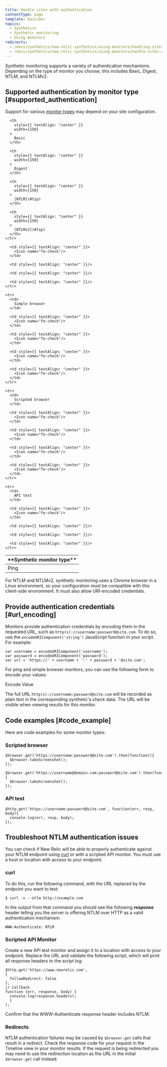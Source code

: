 ```yaml
---
title: Handle sites with authentication
contentType: page
template: basicDoc
topics:
  - Synthetics
  - Synthetic monitoring
  - Using monitors
redirects:
  - /docs/synthetics/new-relic-synthetics/using-monitors/handling-sites-authentication
  - /docs/synthetics/new-relic-synthetics/using-monitors/handle-sites-authentication
---
```


Synthetic monitoring supports a variety of authentication mechanisms. Depending on the type of monitor you choose, this includes Basic, Digest, NTLM, and NTLMv2.

## Supported authentication by monitor type [#supported_authentication]

Support for various [monitor types](/docs/synthetics/new-relic-synthetics/using-monitors/add-edit-monitors#types-monitors) may depend on your site configuration.

<Table>
  <thead>
    <tr>
      <th>
        **Synthetic monitor type**
      </th>

      <th
        style={{ textAlign: "center" }}
        width={150}
      >
        Basic
      </th>

      <th
        style={{ textAlign: "center" }}
        width={150}
      >
        Digest
      </th>

      <th
        style={{ textAlign: "center" }}
        width={150}
      >
        [NTLM](#tip)
      </th>

      <th
        style={{ textAlign: "center" }}
        width={150}
      >
        [NTLMv2](#tip)
      </th>
    </tr>
  </thead>

  <tbody>
    <tr>
      <td>
        Ping
      </td>

      <td style={{ textAlign: "center" }}>
        <Icon name="fe-check"/>
      </td>

      <td style={{ textAlign: "center" }}/>

      <td style={{ textAlign: "center" }}/>

      <td style={{ textAlign: "center" }}/>
    </tr>

    <tr>
      <td>
        Simple browser
      </td>

      <td style={{ textAlign: "center" }}>
        <Icon name="fe-check"/>
      </td>

      <td style={{ textAlign: "center" }}>
        <Icon name="fe-check"/>
      </td>

      <td style={{ textAlign: "center" }}>
        <Icon name="fe-check"/>
      </td>

      <td style={{ textAlign: "center" }}>
        <Icon name="fe-check"/>
      </td>
    </tr>

    <tr>
      <td>
        Scripted browser
      </td>

      <td style={{ textAlign: "center" }}>
        <Icon name="fe-check"/>
      </td>

      <td style={{ textAlign: "center" }}>
        <Icon name="fe-check"/>
      </td>

      <td style={{ textAlign: "center" }}>
        <Icon name="fe-check"/>
      </td>

      <td style={{ textAlign: "center" }}>
        <Icon name="fe-check"/>
      </td>
    </tr>

    <tr>
      <td>
        API test
      </td>

      <td style={{ textAlign: "center" }}>
        <Icon name="fe-check"/>
      </td>

      <td style={{ textAlign: "center" }}/>

      <td style={{ textAlign: "center" }}/>

      <td style={{ textAlign: "center" }}/>
    </tr>
  </tbody>
</Table>

<Callout variant="tip">
  For NTLM and NTLMv2, synthetic monitoring uses a Chrome browser in a Linux environment, so your configuration must be compatible with this client-side environment. It must also allow URI-encoded credentials.
</Callout>

## Provide authentication credentials [#url_encoding]

Monitors provide authentication credentials by encoding them in the requested URL, such as `http(s)://username:password@site.com`. To do so, use the `encodeURIComponent('string')` JavaScript function in your script. For example:

```
var username = encodeURIComponent('username');
var password = encodeURIComponent('password');
var url = 'https://' + username + ':' + password + '@site.com';
```

For ping and simple browser monitors, you can use the following form to encode your values:

Encode Value

The full URL `http(s)://username:password@site.com` will be recorded as plain text in the corresponding synthetic's check data. The URL will be visible when viewing results for this monitor.

## Code examples [#code_example]

Here are code examples for some monitor types:

### Scripted browser

```
$browser.get('https://username:password@site.com').then(function(){
  $browser.takeScreenshot();
});
```

```
$browser.get('https://username@domain.com:password@site.com').then(function(){
  $browser.takeScreenshot();
});
```

### API test

```
$http.get('https://username:password@site.com', function(err, resp, body){
  console.log(err, resp, body);
});
```

## Troubleshoot NTLM authentication issues

You can check if New Relic will be able to properly authenticate against your NTLM endpoint using [curl](https://curl.haxx.se) or with a scripted API monitor. You must use a host or location with access to your endpoint.

### curl

To do this, run the following command, with the URL replaced by the endpoint you want to test:

```
$ curl -v --ntlm http://example.com
```

In the output from that command you should see the following **response** header telling you the server is offering NTLM over HTTP as a valid authentication mechanism:

```
WWW-Authenticate: NTLM
```

### Scripted API Monitor

Create a new API test monitor and assign it to a location with access to your endpoint. Replace the URL and validate the following script, which will print all response headers to the script log:

```
$http.get('https://www.newrelic.com',
{
  followRedirect: false
},
// Callback
function (err, response, body) {
  console.log(response.headers);
  }
);
```

Confirm that the WWW-Authenticate response header includes NTLM.

### Redirects

NTLM authentication failures may be caused by `$browser.get` calls that result in a redirect. Check the response code for your request in the Timeline view in your monitor results. If the request is being redirected you may need to use the redirection location as the URL in the initial `$browser.get` call instead.

